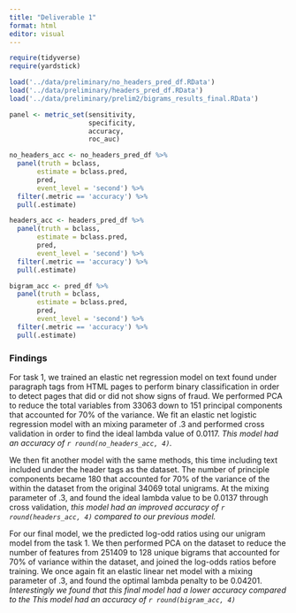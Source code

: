 ```yaml
---
title: "Deliverable 1"
format: html
editor: visual
---
```


```r
require(tidyverse)
require(yardstick)

load('../data/preliminary/no_headers_pred_df.RData')
load('../data/preliminary/headers_pred_df.RData')
load('../data/preliminary/prelim2/bigrams_results_final.RData')

panel <- metric_set(sensitivity, 
                    specificity, 
                    accuracy, 
                    roc_auc)

no_headers_acc <- no_headers_pred_df %>% 
  panel(truth = bclass, 
       estimate = bclass.pred, 
       pred, 
       event_level = 'second') %>% 
  filter(.metric == 'accuracy') %>% 
  pull(.estimate)

headers_acc <- headers_pred_df %>% 
  panel(truth = bclass, 
       estimate = bclass.pred, 
       pred, 
       event_level = 'second') %>% 
  filter(.metric == 'accuracy') %>% 
  pull(.estimate)

bigram_acc <- pred_df %>% 
  panel(truth = bclass, 
       estimate = bclass.pred, 
       pred, 
       event_level = 'second') %>% 
  filter(.metric == 'accuracy') %>% 
  pull(.estimate)
```

### Findings

For task 1, we trained an elastic net regression model on text found under paragraph tags from HTML pages to perform binary classification in order to detect pages that did or did not show signs of fraud. We performed PCA to reduce the total variables from 33063 down to 151 principal components that accounted for 70% of the variance. We fit an elastic net logistic regression model with an mixing parameter of .3 and performed cross validation in order to find the ideal lambda value of 0.0117. *This model had an accuracy of `r round(no_headers_acc, 4)`.*

We then fit another model with the same methods, this time including text included under the header tags as the dataset. The number of principle components became 180 that accounted for 70% of the variance of the within the dataset from the original 34069 total unigrams. At the mixing parameter of .3, and found the ideal lambda value to be 0.0137 through cross validation, *this model had an improved accuracy of `r round(headers_acc, 4)` compared to our previous model.*

For our final model, we the predicted log-odd ratios using our unigram model from the task 1. We then performed PCA on the dataset to reduce the number of features from 251409 to 128 unique bigrams that accounted for 70% of variance within the dataset, and joined the log-odds ratios before training. We once again fit an elastic linear net model with a mixing parameter of .3, and found the optimal lambda penalty to be 0.04201. *Interestingly we found that this final model had a lower accuracy compared to the This model had an accuracy of `r round(bigram_acc, 4)`*

